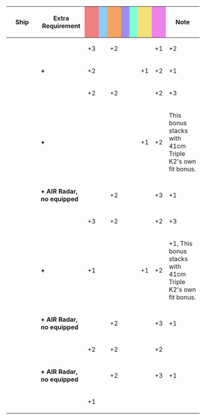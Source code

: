 {|class="wikitable" style="width:100%; text-align: center; vertical-align: middle;"
|-
! style="width: 20%;" | Ship
! style="width: 25%;" | Extra Requirement
! style="width: 5%; background-color: lightcoral;" | {{Firepower}}
! style="width: 5%; background-color: lightskyblue;" | {{Torpedo}}
! style="width: 5%; background-color: sandybrown;" | {{AA}}
! style="width: 5%; background-color: #9C8FEE;" | {{ASW}}
! style="width: 5%; background-color: #7fffd4;" | {{LOS}}
! style="width: 5%; background-color: #F2E279;" | {{Armor}}
! style="width: 5%; background-color: violet;" | {{Evasion}}
! style="width: 20%;" | Note
|-
! rowspan="2"| {{ShipLink|Nagato/Kai Ni|Mutsu/Kai Ni|text=Nagato-class Kai Ni|link_class=Nagato}}
| style="text-align:left;" | 
| +3 || || +2 || || || || +1
| style="text-align:left;" | {{Accuracy}}+2
|-
| style="text-align:left;" | '''+ {{EquipmentLink|41cm Triple Gun Mount Kai Ni}}'''
| +2 || || || || || +1 || +2
| style="text-align:left;" | {{Accuracy}}+1
|-
! rowspan="3"| {{ShipLink|Ise/Kai Ni}}
| style="text-align:left;" | 
| +2 || || +2 || || || || +2
| style="text-align:left;" | {{Accuracy}}+3
|-
| style="text-align:left;" | '''+ {{EquipmentLink|41cm Triple Gun Mount Kai Ni}}'''
| || || || || || +1 || +2
| style="text-align:left;" | This bonus stacks with 41cm Triple K2's own fit bonus.
|-
| style="text-align:left;" | '''+ AIR Radar, no {{EquipmentLink|41cm Triple Gun Mount Kai Ni}} equipped'''
| || || +2 || || || || +3
| style="text-align:left;" | {{Accuracy}}+1
|-
! rowspan="3"| {{ShipLink|Hyuuga/Kai Ni}}
| style="text-align:left;" | 
| +3 || || +2 || || || || +2
| style="text-align:left;" | {{Accuracy}}+3
|-
| style="text-align:left;" | '''+ {{EquipmentLink|41cm Triple Gun Mount Kai Ni}}'''
| +1 || || || || || +1 || +2
| style="text-align:left;" | {{Accuracy}}+1, This bonus stacks with 41cm Triple K2's own fit bonus.
|-
| style="text-align:left;" | '''+ AIR Radar, no {{EquipmentLink|41cm Triple Gun Mount Kai Ni}} equipped'''
| || || +2 || || || || +3
| style="text-align:left;" | {{Accuracy}}+1
|-
! rowspan="2" |{{ShipLink|Ise/Kai|Hyuuga/Kai|text=Ise-class Kai|link_class=Ise}}
| style="text-align:left;" | 
| +2 || || +2 || || || || +2
| style="text-align:left;" | 
|-
| style="text-align:left;" | '''+ AIR Radar, no {{EquipmentLink|41cm Triple Gun Mount Kai Ni}} equipped'''
| || || +2 || || || || +3
| style="text-align:left;" | {{Accuracy}}+1
|-
! {{ShipLink|Fusou/Kai Ni|Yamashiro/Kai Ni|text=Fusou-class Kai Ni|link_class=Fusou}}
| style="text-align:left;" | 
| +1 || || || || || ||
| style="text-align:left;" | 
|}